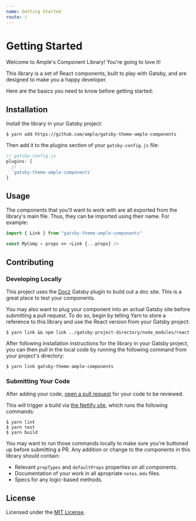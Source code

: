 ```yaml
---
name: Getting Started
route: /
---
```


# Getting Started

Welcome to Ample's Component Library! You're going to love it!

This library is a set of React components, built to play with Gatsby, and are designed to make you a happy developer.

Here are the basics you need to know before getting started:

## Installation

Install the library in your Gatsby project:

    $ yarn add https://github.com/ample/gatsby-theme-ample-components

Then add it to the plugins section of your `gatsby-config.js` file:

```js
// gatsby-config.js
plugins: [
  // ...
  `gatsby-theme-ample-components`
]
```

## Usage

The components that you'll want to work with are all exported from the library's main file. Thus, they can be imported using their name. For example:

```js
import { Link } from "gatsby-theme-ample-components"

const MyComp = props => <Link {...props} />
```

## Contributing

### Developing Locally

This project uses the [Docz](https://www.docz.site/) Gatsby plugin to build out a doc site. This is a great place to test your components.

You may also want to plug your component into an actual Gatsby site before submitting a pull request. To do so, begin by telling Yarn to store a reference to this library and use the React version from your Gatsby project:

    $ yarn link && npm link ../gatsby-project-directory/node_modules/react

After following installation instructions for the library in your Gatsby project, you can then pull in the local code by running the following command from your project's directory:

    $ yarn link gatsby-theme-ample-components

### Submitting Your Code

After adding your code, [open a pull request](https://github.com/ample/gatsby-theme-ample-components/compare) for your code to be reviewed.

This will trigger a build via [the Netlify site](https://app.netlify.com/sites/gatsby-theme-ample-components), which runs the following commands:

    $ yarn lint
    $ yarn test
    $ yarn build

You may want to run those commands locally to make sure you're buttoned up before submitting a PR. Any addition or change to the components in this library should contain:

- Relevant `propTypes` and `defaultProps` properties on all components.
- Documentation of your work in all apropriate `notes.mdx` files.
- Specs for any logic-based methods.

## License

Licensed under the [MIT License](https://github.com/ample/gatsby-theme-ample-components/blob/master/LICENSE).

